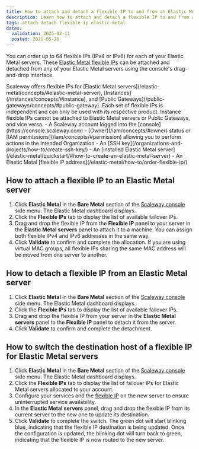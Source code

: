 ```yaml
---
title: How to attach and detach a flexible IP to and from an Elastic Metal server
description: Learn how to attach and detach a flexible IP to and from a Scaleway Elastic Metal server.
tags: attach detach flexible-ip elastic-metal
dates:
  validation: 2025-02-11
  posted: 2021-05-26
---
```



You can order up to 64 flexible IPs (IPv4 or IPv6) for each of your Elastic Metal servers. These [Elastic Metal flexible IPs](/elastic-metal/concepts/#flexible-ip) can be attached and detached from any of your Elastic Metal servers using the console's drag-and-drop interface.

<Message type="important">
  Scaleway offers flexible IPs for [Elastic Metal servers](/elastic-metal/concepts/#elastic-metal-server), [Instances](/instances/concepts/#instance), and [Public Gateways](/public-gateways/concepts/#public-gateway). Each set of flexible IPs is independent and can only be used with its respective product. Instance flexible IPs cannot be attached to Elastic Metal servers or Public Gateways, and vice versa.
</Message>

<Requirements />
- A Scaleway account logged into the [console](https://console.scaleway.com)
- [Owner](/iam/concepts/#owner) status or [IAM permissions](/iam/concepts/#permission) allowing you to perform actions in the intended Organization
- An [SSH key](/organizations-and-projects/how-to/create-ssh-key/)
- An [installed Elastic Metal server](/elastic-metal/quickstart/#how-to-create-an-elastic-metal-server)
- An Elastic Metal [flexible IP address](/elastic-metal/how-to/order-flexible-ip/)

## How to attach a flexible IP to an Elastic Metal server

1. Click **Elastic Metal** in the **Bare Metal** section of the [Scaleway console](https://console.scaleway.com) side menu. The Elastic Metal dashboard displays.
2. Click the **Flexible IPs** tab to display the list of available failover IPs.
3. Drag and drop the flexible IP from the **Flexible IP** panel to your server in the **Elastic Metal servers** panel to attach it to a machine.
   <Message type="tip">
      You can assign both flexible IPv4 and IPv6 addresses in the same way.
   </Message>
4. Click **Validate** to confirm and complete the allocation.
   <Message type="note">
      If you are using virtual MAC groups, all flexible IPs sharing the same MAC address will be moved from one server to another.
   </Message>

## How to detach a flexible IP from an Elastic Metal server

1. Click **Elastic Metal** in the **Bare Metal** section of the [Scaleway console](https://console.scaleway.com) side menu. The Elastic Metal dashboard displays.
2. Click the **Flexible IPs** tab to display the list of available failover IPs.
3. Drag and drop the flexible IP from your server in the **Elastic Metal servers** panel to the **Flexible IP** panel to detach it from the server.
4. Click **Validate** to confirm and complete the detachment.

## How to switch the destination host of a flexible IP for Elastic Metal servers

1. Click **Elastic Metal** in the **Bare Metal** section of the [Scaleway console](https://console.scaleway.com) side menu. The Elastic Metal dashboard displays.
2. Click the **Flexible IPs** tab to display the list of failover IPs for Elastic Metal servers allocated to your account.
3. Configure your services and the [flexible IP](/elastic-metal/how-to/configure-flexible-ip/) on the new server to ensure uninterrupted service availability.
4. In the **Elastic Metal servers** panel, drag and drop the flexible IP from its current server to the new one to update its destination.
5. Click **Validate** to complete the switch. The green dot will start blinking blue, indicating that the flexible IP destination is being updated. Once the configuration is updated, the blinking dot will turn back to green, indicating that the flexible IP is now routed to the new server.